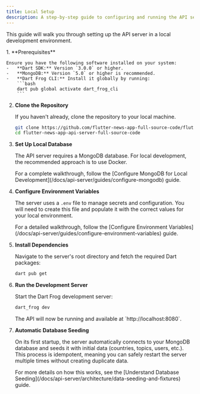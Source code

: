 ```yaml
---
title: Local Setup
description: A step-by-step guide to configuring and running the API server on your local machine.
---
```



This guide will walk you through setting up the API server in a local development environment.

<Steps>
1.  **Prerequisites**

    Ensure you have the following software installed on your system:
    -   **Dart SDK:** Version `3.0.0` or higher.
    -   **MongoDB:** Version `5.0` or higher is recommended.
    -   **Dart Frog CLI:** Install it globally by running:
        ```bash
        dart pub global activate dart_frog_cli
        ```

2.  **Clone the Repository**

    If you haven't already, clone the repository to your local machine.

    ```bash
    git clone https://github.com/flutter-news-app-full-source-code/flutter-news-app-api-server-full-source-code.git
    cd flutter-news-app-api-server-full-source-code
    ```

3.  **Set Up Local Database**

    The API server requires a MongoDB database. For local development, the recommended approach is to use Docker.

    <Aside type="tip">
    For a complete walkthrough, follow the [Configure MongoDB for Local Development](/docs/api-server/guides/configure-mongodb) guide.
    </Aside>

4.  **Configure Environment Variables**

    The server uses a `.env` file to manage secrets and configuration. You will need to create this file and populate it with the correct values for your local environment.

    <Aside type="tip">
    For a detailed walkthrough, follow the [Configure Environment Variables](/docs/api-server/guides/configure-environment-variables) guide.
    </Aside>

5.  **Install Dependencies**

    Navigate to the server's root directory and fetch the required Dart packages:

    ```bash
    dart pub get
    ```

6.  **Run the Development Server**

    Start the Dart Frog development server:

    ```bash
    dart_frog dev
    ```
    <Aside type="note">
    The API will now be running and available at `http://localhost:8080`.
    </Aside>

7.  **Automatic Database Seeding**

    On its first startup, the server automatically connects to your MongoDB database and seeds it with initial data (countries, topics, users, etc.). This process is idempotent, meaning you can safely restart the server multiple times without creating duplicate data.

    <Aside type="tip">
    For more details on how this works, see the [Understand Database Seeding](/docs/api-server/architecture/data-seeding-and-fixtures) guide.
    </Aside>


</Steps>

